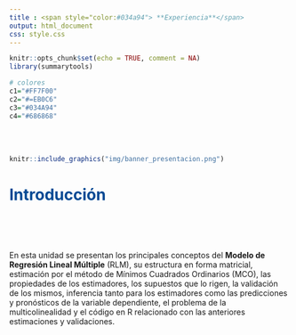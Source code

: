 ```yaml
---
title : <span style="color:#034a94"> **Experiencia**</span>
output: html_document
css: style.css
---
```



```r
knitr::opts_chunk$set(echo = TRUE, comment = NA)
library(summarytools)

# colores
c1="#FF7F00"
c2="#=EB0C6"
c3="#034A94"
c4="#686868"

```

</br></br>

```r
knitr::include_graphics("img/banner_presentacion.png")
```

# <span style="color:#034a94">**Introducción**</span>

</br></br></br>

En esta unidad se presentan los principales conceptos del **Modelo de Regresión Lineal Múltiple** (RLM), su estructura en forma matricial, estimación por el método de Mínimos Cuadrados Ordinarios (MCO), las propiedades de los estimadores, los supuestos que lo rigen, la validación de los mismos, inferencia tanto para los estimadores como las predicciones y pronósticos de la variable dependiente, el problema de la multicolinealidad y el código en R relacionado con las anteriores estimaciones y validaciones.



